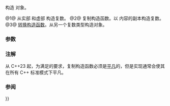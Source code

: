 {{cpp/numeric/complex/title|complex}}
{{cpp/numeric/complex/navbar}}
{{dcl begin}}
{{dcl h|主模板（{{c/core|std::complex&lt;T&gt;}}）}}
{{dcl rev begin|num=1}}
{{dcl|until=c++14|1=
complex( const T&amp; re = T(), const T&amp; im = T() );
}}
{{dcl|since=c++14|1=
constexpr complex( const T&amp; re = T(), const T&amp; im = T() );
}}
{{dcl rev end}}
{{dcl rev begin|num=2}}
{{dcl|until=c++14|
complex( const complex&amp; other );
}}
{{dcl|since=c++14|until=c++23|
constexpr complex( const complex&amp; other );
}}
{{dcl|since=c++23|1=
constexpr complex( const complex&amp; other ) = default;
}}
{{dcl rev end}}
{{dcl rev begin|num=3}}
{{dcl|until=c++14|
template&lt; class X &gt;
complex( const complex&lt;X&gt;&amp; other );
}}
{{dcl|since=c++14|until=c++23|
template&lt; class X &gt;
constexpr complex( const complex&lt;X&gt;&amp; other );
}}
{{dcl|since=c++23|
template&lt; class X &gt;
explicit(/* 见下文 */) constexpr complex( const complex&lt;X&gt;&amp; other );
}}
{{dcl rev end}}

{{dcl h|标准显式特化 {{c/core|std::complex&lt;float&gt;}} {{mark until c++23}}}}
{{dcl rev begin|num=1}}
{{dcl|until=c++11|1=
complex( float re = 0.0f, float im = 0.0f );
}}
{{dcl|since=c++11|1=
constexpr complex( float re = 0.0f, float im = 0.0f );
}}
{{dcl rev end}}
{{dcl|num=2|since=c++20|1=
constexpr complex( const complex&lt;float&gt;&amp; other ) = default;
}}
{{dcl rev begin|num=3}}
{{dcl|until=c++11|
explicit complex( const complex&lt;double&gt;&amp; other );
explicit complex( const complex&lt;long double&gt;&amp; other );
}}
{{dcl|since=c++11|
explicit constexpr complex( const complex&lt;double&gt;&amp; other );
explicit constexpr complex( const complex&lt;long double&gt;&amp; other );
}}
{{dcl rev end}}

{{dcl h|标准显式特化 {{c/core|std::complex&lt;double&gt;}} {{mark until c++23}}}}
{{dcl rev begin|num=1}}
{{dcl|until=c++11|1=
complex( double re = 0.0, double im = 0.0 );
}}
{{dcl|since=c++11|1=
constexpr complex( double re = 0.0, double im = 0.0 );
}}
{{dcl rev end}}
{{dcl|num=2|since=c++20|1=
constexpr complex( const complex&lt;double&gt;&amp; other ) = default;
}}
{{dcl rev begin|num=3}}
{{dcl|until=c++11|
complex( const complex&lt;float&gt;&amp; other );
explicit complex( const complex&lt;long double&gt;&amp; other );
}}
{{dcl|since=c++11|
constexpr complex( const complex&lt;float&gt;&amp; other );
explicit constexpr complex( const complex&lt;long double&gt;&amp; other );
}}

{{dcl h|标准显式特化 {{c/core|std::complex&lt;long double&gt;}} {{mark until c++23}}}}
{{dcl rev begin|num=1}}
{{dcl|until=c++11|1=
complex( long double re = 0.0L, long double im = 0.0L );
}}
{{dcl|since=c++11|1=
constexpr complex( long double re = 0.0L, long double im = 0.0L );
}}
{{dcl rev end}}
{{dcl|num=2|since=c++20|1=
constexpr complex( const complex&lt;long double&gt;&amp; other ) = default;
}}
{{dcl rev begin|num=3}}
{{dcl|until=c++11|
complex( const complex&lt;float&gt;&amp; other );
complex( const complex&lt;double&gt;&amp; other );
}}
{{dcl|since=c++11|
constexpr complex( const complex&lt;float&gt;&amp; other );
constexpr complex( const complex&lt;double&gt;&amp; other );
}}
{{dcl end}}

构造 {{lc|std::complex}} 对象。{{rev inl|until=c++23|标准显式特化（{{c/core|std::complex&lt;float&gt;}}、{{c/core|std::complex&lt;double&gt;}} 和 {{c/core|std::complex&lt;long double&gt;}}）的构造函数声明和主模板的有差别。}}

@1@ 从实部 {{c|re}} 和虚部 {{c|im}} 构造复数。
@2@ 复制构造函数。以 {{c|other}} 内容的副本构造复数。{{rev inl|until=c++20|复制构造函数在标准显式特化中隐式声明。}}
@3@ [[cpp/language/converting constructor|转换构造函数]]。从另一个复数类型构造对象。
{{rev begin}}
{{rev|until=c++23|
主模板提供了一个转换构造函数模板，而每个标准显式特化都为其他两个标准显式特化提供了对应的两个非模板构造函数。

这些非模板构造函数当且仅当实虚部转换不会窄化时才是转换构造函数（即非 explicit）。
}}
{{rev|since=c++23|
{{c/core|explicit}} 中的表达式当且仅当 {{tt|T}} 的[[cpp/language/usual arithmetic conversions#浮点转换等级|浮点转换等级]]高于或等于 {{tt|X}} 的浮点转换等级时才会求值为 {{c|false}}。
}}
{{rev end}}

===参数===
{{par begin}}
{{par|re|实部}}
{{par|im|虚部}}
{{par|other|用作源的另一复数}}
{{par end}}

===注解===
从 C++23 起，为满足{{named req|TriviallyCopyable}}的要求，复制构造函数必须是[[cpp/language/copy constructor#平凡的复制构造函数|平凡]]的，但是实现通常会使其在所有 C++ 标准模式下平凡。

===参阅===
{{dsc begin}}
{{dsc inc|cpp/numeric/complex/dsc operator{{=}}}}
{{dsc inc|cpp/numeric/dsc operator""i}}
{{dsc see c|c/numeric/complex/CMPLX}}
{{dsc end}}

{{langlinks|de|en|es|fr|it|ja|pt|ru}}